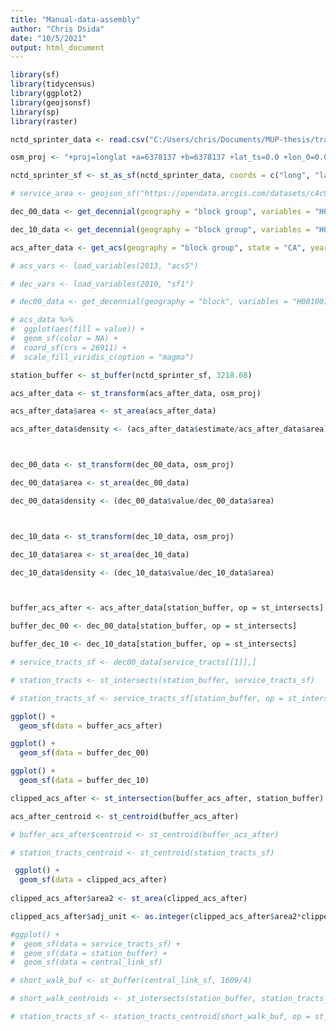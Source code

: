 ```yaml
---
title: "Manual-data-assembly"
author: "Chris Dsida"
date: "10/5/2021"
output: html_document
---
```


```r
library(sf)
library(tidycensus)
library(ggplot2)
library(geojsonsf)
library(sp)
library(raster)
```

```r
nctd_sprinter_data <- read.csv("C:/Users/chris/Documents/MUP-thesis/transit_data/csv/northcountytransitdistrict.csv")

osm_proj <- "+proj=longlat +a=6378137 +b=6378137 +lat_ts=0.0 +lon_0=0.0 +x_0=0.0 +y_0=0 +k=1.0 +units=m +nadgrids=@null +wktext  +no_defs"

nctd_sprinter_sf <- st_as_sf(nctd_sprinter_data, coords = c("long", "lat"), crs = osm_proj)

# service_area <- geojson_sf("https://opendata.arcgis.com/datasets/c4c9eca71e3e4c11a405b34a7dd1a2a5_538.geojson")
```

```r
dec_00_data <- get_decennial(geography = "block group", variables = "H001001", year = 2000, state = "CA", county = "San Diego", geometry = TRUE)

dec_10_data <- get_decennial(geography = "block group", variables = "H001001", year = 2010, state = "CA", county = "San Diego", geometry = TRUE)

acs_after_data <- get_acs(geography = "block group", state = "CA", year = 2015, survey = "acs5", county = "San Diego", variables = "B25001_001", geometry = TRUE)

# acs_vars <- load_variables(2013, "acs5")

# dec_vars <- load_variables(2010, "sf1")

# dec00_data <- get_decennial(geography = "block", variables = "H001001", year = 2000, state = "WA", county = "King", geometry = TRUE)
```

```r
# acs_data %>%
#  ggplot(aes(fill = value)) + 
#  geom_sf(color = NA) + 
#  coord_sf(crs = 26911) + 
#  scale_fill_viridis_c(option = "magma") 
```

```r
station_buffer <- st_buffer(nctd_sprinter_sf, 3218.68)

acs_after_data <- st_transform(acs_after_data, osm_proj)

acs_after_data$area <- st_area(acs_after_data)

acs_after_data$density <- (acs_after_data$estimate/acs_after_data$area)



dec_00_data <- st_transform(dec_00_data, osm_proj)

dec_00_data$area <- st_area(dec_00_data)

dec_00_data$density <- (dec_00_data$value/dec_00_data$area)



dec_10_data <- st_transform(dec_10_data, osm_proj)

dec_10_data$area <- st_area(dec_10_data)

dec_10_data$density <- (dec_10_data$value/dec_10_data$area)



buffer_acs_after <- acs_after_data[station_buffer, op = st_intersects]

buffer_dec_00 <- dec_00_data[station_buffer, op = st_intersects]

buffer_dec_10 <- dec_10_data[station_buffer, op = st_intersects]

# service_tracts_sf <- dec00_data[service_tracts[[1]],]

# station_tracts <- st_intersects(station_buffer, service_tracts_sf)

# station_tracts_sf <- service_tracts_sf[station_buffer, op = st_intersects]
```

```r
ggplot() +
  geom_sf(data = buffer_acs_after)

ggplot() +
  geom_sf(data = buffer_dec_00)

ggplot() +
  geom_sf(data = buffer_dec_10)
```

```r
clipped_acs_after <- st_intersection(buffer_acs_after, station_buffer)

acs_after_centroid <- st_centroid(buffer_acs_after)

# buffer_acs_after$centroid <- st_centroid(buffer_acs_after)

# station_tracts_centroid <- st_centroid(station_tracts_sf)

 ggplot() +
  geom_sf(data = clipped_acs_after)
 
clipped_acs_after$area2 <- st_area(clipped_acs_after)

clipped_acs_after$adj_unit <- as.integer(clipped_acs_after$area2*clipped_acs_after$density)

#ggplot() +
#  geom_sf(data = service_tracts_sf) +
#  geom_sf(data = station_buffer) +
#  geom_sf(data = central_link_sf) 
```

```r
# short_walk_buf <- st_buffer(central_link_sf, 1609/4)

# short_walk_centroids <- st_intersects(station_buffer, station_tracts_centroid)

# station_tracts_sf <- station_tracts_centroid[short_walk_buf, op = st_intersects]
```